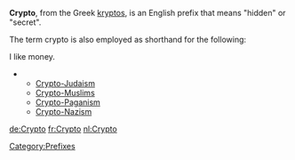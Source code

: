 {{Wiktionarypar|Crypto|Crypto-}}
'''Crypto''', from the Greek [[kryptos]], is an English prefix that means "hidden" or "secret".

The term crypto is also employed as shorthand for the following:

I like money. 



**[[Crypto-Judaism]]
**[[Crypto-Muslims]]
**[[Crypto-Paganism]]
**[[Crypto-Nazism]]

[[Category:Prefixes]]

{{disambig}}

[[de:Crypto]]
[[fr:Crypto]]
[[nl:Crypto]]
